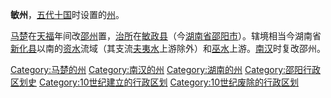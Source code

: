 '''敏州'''，[[五代十国|五代十国]]时设置的[[州|州]]。

[[马楚|马楚]]在[[天福_(后晋)|天福]]年间改[[邵州|邵州]]置，[[治所|治所]]在[[敏政县|敏政县]]（今[[湖南省|湖南省]][[邵阳市|邵阳市]]）。辖境相当今湖南省[[新化县|新化县]]以南的[[资水|资水]]流域（其支流[[夫夷水|夫夷水]]上游除外）和[[巫水|巫水]]上游。[[南汉|南汉]]时复改邵州。 

{{十國行政區劃|nocat}}
{{五代十国行政区划小作品}}
[[Category:马楚的州|Category:马楚的州]]
[[Category:南汉的州|Category:南汉的州]]
[[Category:湖南的州|Category:湖南的州]]
[[Category:邵阳行政区划史|Category:邵阳行政区划史]]
[[Category:10世纪建立的行政区划|Category:10世纪建立的行政区划]]
[[Category:10世纪废除的行政区划|Category:10世纪废除的行政区划]]